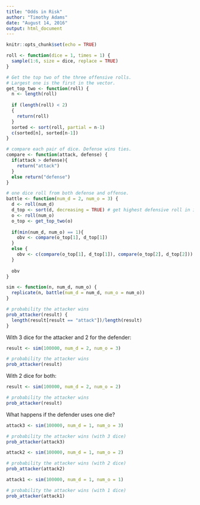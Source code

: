 ```yaml
---
title: "Odds in Risk"
author: "Timothy Adams"
date: "August 14, 2016"
output: html_document
---
```


```r
knitr::opts_chunk$set(echo = TRUE)
```

```r

roll <- function(dice = 1, times = 1) {
  sample(1:6, size = dice, replace = TRUE)
}

# Get the top two of the three offensive rolls.
# Largest one is the first in the vector.
get_top_two <- function(roll) {
  n <- length(roll)
  
  if (length(roll) < 2)
  {
    return(roll)
  }
  sorted <- sort(roll, partial = n-1)
  c(sorted[n], sorted[n-1])
}

# compare each pair of dice. Defense wins ties.
compare <- function(attack, defense) {
  if(attack > defense){
    return("attack")
  }
  else return("defense")
}

# one dice roll from both defense and offense.
battle <- function(num_d = 2, num_o = 3) {
  d <- roll(num_d)
  d_top <- sort(d, decreasing = TRUE) # get highest defensive roll in index 1
  o <- roll(num_o)
  o_top <- get_top_two(o)
  
  if(min(num_d, num_o) == 1){
    obv <- compare(o_top[1], d_top[1])
  }
  else {
    obv <- c(compare(o_top[1], d_top[1]), compare(o_top[2], d_top[2]))
  }
  
  obv
}

sim <- function(n, num_d, num_o) {
  replicate(n, battle(num_d = num_d, num_o = num_o))
}

# probability the attacker wins
prob_attacker(result) {
  length(result[result == "attack"])/length(result)
}


```


With 3 dice for the attacker and 2 for the defender:

```r
result <- sim(100000, num_d = 2, num_o = 3)

# probability the attacker wins
prob_attacker(result)
```


With 2 dice for both:

```r
result <- sim(100000, num_d = 2, num_o = 2)

# probability the attacker wins
prob_attacker(result)
```

What happens if the defender uses one die?

```r
attack3 <- sim(100000, num_d = 1, num_o = 3)

# probability the attacker wins (with 3 dice)
prob_attacker(attack3)

attack2 <- sim(100000, num_d = 1, num_o = 2)

# probability the attacker wins (with 2 dice)
prob_attacker(attack2)

attack1 <- sim(100000, num_d = 1, num_o = 1)

# probability the attacker wins (with 1 dice)
prob_attacker(attack1)


```
